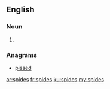 {{also|spīdes|spīdēs}}
==English==

===Noun===
{{head|en|plural}}

# {{plural of|spide|lang=en|nocat=1}}

===Anagrams===
* [[pissed#English|pissed]]

[[ar:spides]]
[[fr:spides]]
[[ku:spides]]
[[my:spides]]